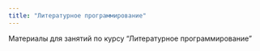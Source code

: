 ```yaml
---
title: "Литературное программирование"
---
```


Материалы для занятий по курсу "Литературное программирование"
